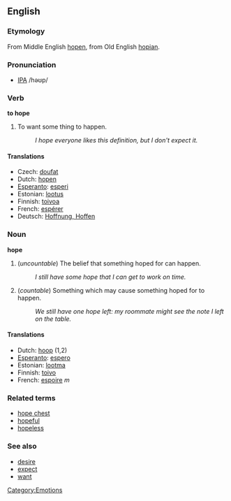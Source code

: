 ==English==
===Etymology===
From Middle English [[hopen]], from Old English [[hopian]].

===Pronunciation===
* [[IPA]] /həʊp/
===Verb===
'''to hope'''

#To want some thing to happen.
#: ''I hope everyone likes this definition, but I don't expect it.''

====Translations====
*Czech: [[doufat]]
*Dutch: [[hopen]]
*[[Esperanto]]: [[esperi]]
*Estonian: [[lootus]]
*Finnish: [[toivoa]]
*French: [[espérer]]
*Deutsch: [[Hoffnung, Hoffen]]

===Noun===
'''hope'''

# (''uncountable'') The belief that something hoped for can happen.
#: ''I still have some hope that I can get to work on time.''
# (''countable'') Something which may cause something hoped for to happen.
#: ''We still have one hope left: my roommate might see the note I left on the table.''

====Translations====
*Dutch: [[hoop]] (1,2)
*[[Esperanto]]: [[espero]]
*Estonian: [[lootma]]
*Finnish: [[toivo]]
*French: [[espoire]] ''m''

===Related terms===
*[[hope chest]]
*[[hopeful]]
*[[hopeless]]

===See also===
*[[desire]]
*[[expect]]
*[[want]]

[[Category:Emotions]]